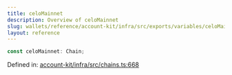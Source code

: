 ```yaml
---
title: celoMainnet
description: Overview of celoMainnet
slug: wallets/reference/account-kit/infra/src/exports/variables/celoMainnet
layout: reference
---
```


```ts
const celoMainnet: Chain;
```

Defined in: [account-kit/infra/src/chains.ts:668](https://github.com/alchemyplatform/aa-sdk/blob/da19afd63b0ba06a4de95b0d2d7871f64d546304/account-kit/infra/src/chains.ts#L668)

